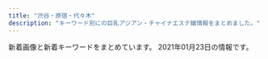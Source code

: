 ```yaml
---
title: "渋谷・原宿・代々木"
description: "キーワード別にの巨乳アジアン・チャイナエステ嬢情報をまとめました。"
---
```


新着画像と新着キーワードをまとめています。
2021年01月23日の情報です。

<DmmAffiliateIns />
<KeywordTable
  shops={
    [
    {
        "url": "http://www.ogon.work/",
        "name": "\u9ec4\u91d1\u6d77\u5cb8",
        "keywords": {
            "C": 55,
            "E": 7,
            "86": 14,
            "83": 14,
            "85": 14,
            "D": 21,
            "84": 29,
            "87": 14
        },
        "img_links": [
            "http://www.ogon.work/img/s/s_qa.png",
            "http://www.ogon.work/staff/ayumi2.jpg",
            "http://www.ogon.work/img/contentsbottom.png",
            "http://www.ogon.work/img/bana03.jpg",
            "http://www.ogon.work/staff/hana1.jpg",
            "http://www.ogon.work/img/bana02.jpg",
            "http://www.ogon.work/img/interior.jpg",
            "http://www.ogon.work/img/icon/new.jpg",
            "http://www.ogon.work/staff/tina1.jpg",
            "http://www.ogon.work/staff/sara1.jpg",
            "http://www.ogon.work/staff/yuki1.jpg",
            "http://www.ogon.work/staff/ayumi3.jpg",
            "http://www.ogon.work/staff/ayumi1.jpg",
            "http://www.ogon.work/staff/yuki2.jpg",
            "http://www.ogon.work/staff/momo1.jpg"
        ],
        "station": "JR\u6e0b\u8c37\u99c5\u30cf\u30c1\u516c\u53e3"
    },
    {
        "keywords": {},
        "name": "\u6c34\u5929\u5bae",
        "img_links": [
            "http://suitengu.me-es.com/images/index_04.jpg",
            "http://suitengu.me-es.com/girl/01.jpg",
            "http://suitengu.me-es.com/images/02.jpg",
            "http://suitengu.me-es.com/images/info.jpg",
            "http://suitengu.me-es.com/girl/08.jpg",
            "http://suitengu.me-es.com/girl/07a.jpg",
            "http://suitengu.me-es.com/images/index_09.jpg",
            "http://suitengu.me-es.com/images/index_05.jpg",
            "http://suitengu.me-es.com/images/index_13.jpg",
            "http://suitengu.me-es.com/girl/05.jpg",
            "http://suitengu.me-es.com/images/index_14.jpg",
            "http://suitengu.me-es.com/images/index_01.jpg",
            "http://suitengu.me-es.com/girl/014.jpg",
            "http://suitengu.me-es.com/girl/010.jpg",
            "http://suitengu.me-es.com/girl/05a.jpg",
            "http://suitengu.me-es.com/images/index_08.jpg",
            "http://suitengu.me-es.com/girl/011.jpg",
            "http://suitengu.me-es.com/images/info_10.jpg",
            "http://suitengu.me-es.com/images/index_06.jpg",
            "http://suitengu.me-es.com/girl/013.jpg",
            "http://suitengu.me-es.com/girl/08a.jpg",
            "http://suitengu.me-es.com/images/rec.jpg",
            "http://suitengu.me-es.com/images/index_10.jpg",
            "http://suitengu.me-es.com/images/index_07.jpg",
            "http://suitengu.me-es.com/images/03.jpg",
            "http://suitengu.me-es.com/images/rec_10.jpg",
            "http://suitengu.me-es.com/girl/07.jpg",
            "http://suitengu.me-es.com/images/staff_10.jpg",
            "http://suitengu.me-es.com/images/index_18.jpg",
            "http://suitengu.me-es.com/images/01.jpg",
            "http://suitengu.me-es.com/images/index_03.jpg"
        ],
        "url": "http://suitengu.me-es.com/",
        "station": "JR\u6e0b\u8c37\u99c5\u897f\u53e3"
    },
    {
        "img_links": [
            "http://kokoronosato.tyo.cm/images/themes/pink/s_ranking.png",
            "http://kokoronosato.tyo.cm/images/themes/pink/r3.jpg",
            "http://kokoronosato.tyo.cm/images/themes/pink/line.png",
            "http://kokoronosato.tyo.cm/photos/sites/15/2019/07/2019072809465934.jpg",
            "http://kokoronosato.tyo.cm/photos/sites/15/2019/07/2019072809445954.jpg",
            "http://kokoronosato.tyo.cm/photos/sites/15/2020/08/2020082205444661.jpg",
            "http://kokoronosato.tyo.cm/photos/sites/15/2019/07/2019072809470568.jpg",
            "http://kokoronosato.tyo.cm/images/themes/pink/s_newface.png",
            "http://kokoronosato.tyo.cm/images/themes/pink/no1.png",
            "http://kokoronosato.tyo.cm/photos/sites/15/2020/08/2020082203150030.jpg",
            "http://kokoronosato.tyo.cm/link/esthelove88-31.jpg",
            "http://kokoronosato.tyo.cm/images/room1.jpg",
            "http://menlog.net/link/menlog8831.jpg",
            "http://kokoronosato.tyo.cm/images/themes/pink/s_staff.png",
            "http://kokoronosato.tyo.cm/photos/sites/15/2020/08/2020082205444313.jpg",
            "http://kokoronosato.tyo.cm/link/8831.jpg",
            "http://kokoronosato.tyo.cm/link/88x31b.jpg",
            "http://kokoronosato.tyo.cm/link/walker88.jpg",
            "http://kokoronosato.tyo.cm/photos/sites/15/2020/08/2020082205443766.jpg",
            "http://kokoronosato.tyo.cm/images/themes/pink/s_news.png",
            "http://kokoronosato.tyo.cm/images/themes/pink/s_link.png",
            "http://kokoronosato.tyo.cm/images/themes/pink/mobile.jpg",
            "http://kokoronosato.tyo.cm/link/e0016.jpg",
            "http://kokoronosato.tyo.cm/link/massage-de_88_31.jpg",
            "http://kokoronosato.tyo.cm/images/themes/pink/no2.png",
            "http://kokoronosato.tyo.cm/images/room4.jpg",
            "http://kokoronosato.tyo.cm/images/themes/pink/s_pickup.png",
            "http://kokoronosato.tyo.cm/images/room2.jpg",
            "http://kokoronosato.tyo.cm/photos/sites/15/2020/08/2020082203135850.jpg",
            "http://kokoronosato.tyo.cm/photos/sites/15/2019/07/2019072809450776.jpg",
            "http://kokoronosato.tyo.cm/images/room3.jpg"
        ],
        "name": "\u68ee\u306e\u9999",
        "station": "JR\u6e0b\u8c37\u99c5\u6771\u53e3",
        "keywords": {
            "85": 4,
            "86": 12,
            "D": 24,
            "87": 8,
            "83": 4,
            "C": 19
        },
        "url": "http://kokoronosato.tyo.cm/"
    },
    {
        "name": "\u30a2\u30a4\u30b7\u30f3",
        "img_links": [
            "http://www.aixin.co.jp/images/staff/yuzu/yuzu.jpg",
            "http://www.aixin.co.jp/images/wanted/wanted.png",
            "http://www.aixin.co.jp/images/staff/chiemi/chiemi.jpg",
            "http://www.aixin.co.jp/images/price/hirou.jpg",
            "http://www.aixin.co.jp/images/map/google.png",
            "http://www.aixin.co.jp/images/price/aroma.jpg",
            "http://www.aixin.co.jp/images/staff/ayaka/ayaka.jpg",
            "http://www.aixin.co.jp/images/staff/ayaka/1.jpg",
            "http://www.aixin.co.jp/images/costume/2.png",
            "http://www.aixin.co.jp/images/staff/chiemi/1.jpg",
            "http://www.aixin.co.jp/images/costume/1.png",
            "http://www.aixin.co.jp/images/costume/3.png",
            "http://www.aixin.co.jp/images/costume/6.png",
            "http://www.aixin.co.jp/images/staff/miya/miya.jpg",
            "http://www.aixin.co.jp/images/price/tokusen.jpg",
            "http://www.aixin.co.jp/images/top/top.jpg",
            "http://www.aixin.co.jp/images/price/long.jpg",
            "http://www.aixin.co.jp/images/staff/ruru2/2.jpg",
            "http://www.aixin.co.jp/images/top_pic/top2.jpg",
            "http://www.aixin.co.jp/images/staff/yuzu/2.jpg",
            "http://www.aixin.co.jp/images/costume/4.png",
            "http://www.aixin.co.jp/images/costume/7.png",
            "http://www.aixin.co.jp/images/staff/miki/miki.jpg",
            "http://www.aixin.co.jp/images/staff/ruru2/ruru2.jpg",
            "http://www.aixin.co.jp/images/staff/miya/1.jpg"
        ],
        "url": "http://www.aixin.co.jp/",
        "keywords": {},
        "station": "JR\u6e0b\u8c37\u99c5"
    },
    {
        "img_links": [
            "http://awaawa-fairy.work/img/mo.png",
            "http://awaawa-fairy.work/sp/img/p-29.png",
            "http://awaawa-fairy.work/sp/img/p-26.png",
            "http://awaawa-fairy.work/sp/img/t-a.jpg",
            "http://awaawa-fairy.work/img/st17.png",
            "http://awaawa-fairy.work/sp/img/info.jpg",
            "http://awaawa-fairy.work/sp/img/sta17.png",
            "http://awaawa-fairy.work/img/st4.png",
            "http://awaawa-fairy.work/sp/img/p-15.png",
            "http://awaawa-fairy.work/img/st29.png",
            "http://awaawa-fairy.work/img/head.png",
            "http://awaawa-fairy.work/sp/img/tel.jpg",
            "http://awaawa-fairy.work/img/st18.png",
            "http://awaawa-fairy.work/sp/img/sys.jpg",
            "http://awaawa-fairy.work/sp/img/botton.jpg",
            "http://awaawa-fairy.work/sp/img/sta18.png",
            "http://awaawa-fairy.work/sp/img/t-s.jpg",
            "http://awaawa-fairy.work/img/sta17.png",
            "http://awaawa-fairy.work/img/sta28.png",
            "http://awaawa-fairy.work/img/st28.png",
            "http://awaawa-fairy.work/sp/img/pic.jpg",
            "http://awaawa-fairy.work/sp/img/sta15.png",
            "http://awaawa-fairy.work/img/sta18.png",
            "http://awaawa-fairy.work/img/nos.png",
            "http://awaawa-fairy.work/img/st15.png",
            "http://awaawa-fairy.work/sp/img/sta27.png",
            "http://awaawa-fairy.work/sp/img/mv.jpg",
            "http://awaawa-fairy.work/sp/img/p-27.png",
            "http://awaawa-fairy.work/img/sta29.png",
            "http://awaawa-fairy.work/sp/img/sta22.png",
            "http://awaawa-fairy.work/sp/img/tit.jpg",
            "http://awaawa-fairy.work/img/st22.png",
            "http://awaawa-fairy.work/img/st27.png",
            "http://awaawa-fairy.work/sp/img/sta29.png",
            "http://awaawa-fairy.work/sp/img/add.jpg",
            "http://awaawa-fairy.work/sp/img/t-r.jpg",
            "http://awaawa-fairy.work/sp/img/time.jpg",
            "http://awaawa-fairy.work/img/sta26.png",
            "http://awaawa-fairy.work/img/st017.png",
            "http://awaawa-fairy.work/sp/img/t-o.jpg",
            "http://awaawa-fairy.work/sp/img/line.jpg",
            "http://awaawa-fairy.work/img/sta27.png",
            "http://awaawa-fairy.work/img/sta15.png",
            "http://awaawa-fairy.work/sp/img/sta26.png",
            "http://awaawa-fairy.work/img/sta22.png",
            "http://awaawa-fairy.work/img/bottom.png",
            "http://awaawa-fairy.work/sp/img/pc.jpg",
            "http://awaawa-fairy.work/img/st018.png",
            "http://awaawa-fairy.work/sp/img/sta28.png",
            "http://awaawa-fairy.work/img/st26.png",
            "http://awaawa-fairy.work/sp/img/t-t.jpg"
        ],
        "station": "JR\u6e0b\u8c37\u99c5\u897f\u53e3",
        "keywords": {
            "F": 1,
            "E": 2,
            "D": 4,
            "85": 4,
            "86": 3,
            "88": 5,
            "C": 17,
            "87": 5
        },
        "name": "\u6ce1\u6ce1\u30d5\u30a7\u30a2\u30ea\u30fc",
        "url": "http://awaawa-fairy.work/"
    },
    {
        "name": "Angel",
        "url": "http://angel.est.cm/",
        "keywords": {
            "86": 6,
            "E": 4,
            "D": 8,
            "87": 6,
            "C": 2,
            "88": 2
        },
        "img_links": [
            "http://angel.est.cm/img/r2.jpg",
            "http://angel.est.cm/photos/sites/23/2018/10/2018100318475591.jpg",
            "http://angel.est.cm/photos/sites/23/2019/05/2019051010094757.jpg",
            "http://angel.est.cm/photos/sites/23/2016/08/staff2.jpg",
            "http://angel.est.cm/photos/sites/23/2019/05/2019051010094748.jpg",
            "http://angel.est.cm/img/top.png",
            "http://angel.est.cm/img/r4.jpg",
            "http://angel.est.cm/img/r1.jpg",
            "http://angel.est.cm/img/r3.jpg",
            "http://angel.est.cm/photos/sites/23/2019/05/2019051010094759.jpg",
            "http://angel.est.cm/photos/sites/23/2019/11/2019110102361631.jpg",
            "http://angel.est.cm/photos/sites/23/2019/05/2019051010094797.jpg",
            "http://angel.est.cm/img/footer.png"
        ],
        "station": "JR\u6e0b\u8c37\u99c5\u5bae\u76ca\u5742\u53e3"
    },
    {
        "station": "JR\u4ee3\u3005\u6728\u99c5",
        "img_links": [
            "http://www.kaede-es.club/images/index-tiba_02.jpg",
            "http://www.kaede-es.club/images/staff/2/miki.jpg",
            "http://www.kaede-es.club/images/staff/2/momo.jpg",
            "http://www.kaede-es.club/images/index-tiba_10.jpg",
            "http://www.kaede-es.club/psd/off2-1.jpg",
            "http://www.kaede-es.club/images/staff/2/nana.jpg",
            "http://www.kaede-es.club/images/shop/DSC_0087-221x300.jpg",
            "http://www.kaede-es.club/images/20200928173241.png",
            "http://www.kaede-es.club/images/staff/4/yuyu2.jpg",
            "http://www.kaede-es.club/images/staff/miki.jpg",
            "http://www.kaede-es.club/images/index-tiba_13.jpg",
            "http://www.kaede-es.club/images/staff/emi.jpg",
            "http://www.kaede-es.club/images/t-off-ico.jpg",
            "http://www.kaede-es.club/images/nav/nav-sys.jpg",
            "http://www.kaede-es.club/images/shop/DSC_0998-199x300.jpg",
            "http://www.kaede-es.club/images/shop/DSC_0086-300x199.jpg",
            "http://www.kaede-es.club/images/staff/4/sati.jpg",
            "http://www.kaede-es.club/images/staff/neinei2.jpg",
            "http://www.kaede-es.club/css/2.jpeg",
            "http://www.kaede-es.club/psd/off32.jpg",
            "http://www.kaede-es.club/images/staff/2/yume.png",
            "http://www.kaede-es.club/images/index-tiba_04.jpg",
            "http://www.kaede-es.club/images/index-tiba_09.jpg",
            "http://www.kaede-es.club/images/nav/nav-staff.jpg",
            "http://www.kaede-es.club/images/nav/nav-job.jpg"
        ],
        "keywords": {},
        "name": "\u6953",
        "url": "http://www.kaede-es.club/"
    },
    {
        "keywords": {},
        "url": "http://www.e-god.work/",
        "img_links": [
            "http://www.e-god.work/img/yuki1.jpg",
            "http://www.e-god.work/images/4.jpg",
            "http://www.e-god.work/images/tel.jpg",
            "http://www.e-god.work/images/info.jpg",
            "http://www.e-god.work/images/int2.jpg",
            "http://www.e-god.work/images/head.jpg",
            "http://www.e-god.work/images/mobile.jpg",
            "http://www.e-god.work/images/sys2.jpg",
            "http://www.e-god.work/images/staff_t.jpg",
            "http://www.e-god.work/images/line.png",
            "http://www.e-god.work/images/2.jpg",
            "http://www.e-god.work/img/koko2.jpg",
            "http://www.e-god.work/img/eri1.jpg",
            "http://www.e-god.work/img/zb.jpg",
            "http://www.e-god.work/images/int1.jpg",
            "http://www.e-god.work/images/1.jpg",
            "http://www.e-god.work/images/interior_t.jpg",
            "http://www.e-god.work/images/sys1.jpg",
            "http://www.e-god.work/img/koko1.jpg",
            "http://www.e-god.work/images/ais.jpg",
            "http://www.e-god.work/images/news.jpg"
        ],
        "name": "\u30b9\u30ef\u30f3",
        "station": "JR\u6e0b\u8c37\u99c5\u30cf\u30c1\u516c\u53e3"
    }
]
}
/>
<DmmAffiliateScript />
